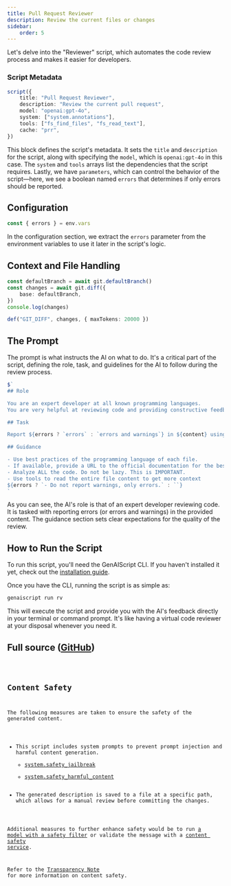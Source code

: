 ```yaml
---
title: Pull Request Reviewer
description: Review the current files or changes
sidebar:
    order: 5
---
```



Let's delve into the "Reviewer" script, which automates the code review process and makes it easier for developers.

### Script Metadata

```ts
script({
    title: "Pull Request Reviewer",
    description: "Review the current pull request",
    model: "openai:gpt-4o",
    system: ["system.annotations"],
    tools: ["fs_find_files", "fs_read_text"],
    cache: "prr",
})
```

This block defines the script's metadata. It sets the `title` and `description` for the script, along with specifying the `model`, which is `openai:gpt-4o` in this case. The `system` and `tools` arrays list the dependencies that the script requires. Lastly, we have `parameters`, which can control the behavior of the script—here, we see a boolean named `errors` that determines if only errors should be reported.

## Configuration

```ts
const { errors } = env.vars
```

In the configuration section, we extract the `errors` parameter from the environment variables to use it later in the script's logic.

## Context and File Handling

```ts
const defaultBranch = await git.defaultBranch()
const changes = await git.diff({
    base: defaultBranch,
})
console.log(changes)

def("GIT_DIFF", changes, { maxTokens: 20000 })
```



## The Prompt

The prompt is what instructs the AI on what to do. It's a critical part of the script, defining the role, task, and guidelines for the AI to follow during the review process.

```ts
$`
## Role

You are an expert developer at all known programming languages.
You are very helpful at reviewing code and providing constructive feedback.

## Task

Report ${errors ? `errors` : `errors and warnings`} in ${content} using the annotation format.

## Guidance

- Use best practices of the programming language of each file.
- If available, provide a URL to the official documentation for the best practice. do NOT invent URLs.
- Analyze ALL the code. Do not be lazy. This is IMPORTANT.
- Use tools to read the entire file content to get more context
${errors ? `- Do not report warnings, only errors.` : ``}
`
```

As you can see, the AI's role is that of an expert developer reviewing code. It is tasked with reporting errors (or errors and warnings) in the provided content. The guidance section sets clear expectations for the quality of the review.

## How to Run the Script

To run this script, you'll need the GenAIScript CLI. If you haven't installed it yet, check out the [installation guide](https://microsoft.github.io/genaiscript/getting-started).

Once you have the CLI, running the script is as simple as:

```bash
genaiscript run rv
```

This will execute the script and provide you with the AI's feedback directly in your terminal or command prompt.
It's like having a virtual code reviewer at your disposal whenever you need it.

## Full source ([GitHub](https://github.com/microsoft/genaiscript/blob/main/packages/vscode/genaisrc/rv.genai.mts))

<Code code={source} wrap={true} lang="ts" title="prr.genai.mts" />

## Content Safety

The following measures are taken to ensure the safety of the generated content.

-   This script includes system prompts to prevent prompt injection and harmful content generation.
    - [system.safety_jailbreak](/genaiscript/reference/scripts/system#systemsafety_jailbreak)
    - [system.safety_harmful_content](/genaiscript/reference/scripts/system#systemsafety_harmful_content)
-   The generated description is saved to a file at a specific path, which allows for a manual review before committing the changes.

Additional measures to further enhance safety would be to run [a model with a safety filter](https://learn.microsoft.com/en-us/azure/ai-services/openai/concepts/content-filter?tabs=warning%2Cuser-prompt%2Cpython-new)
or validate the message with a [content safety service](/genaiscript/reference/scripts/content-safety).

Refer to the [Transparency Note](/genaiscript/reference/transparency-note/) for more information on content safety.
